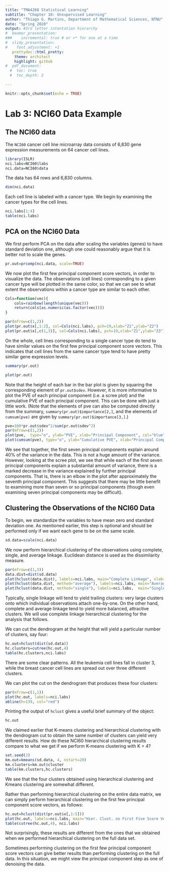 ```yaml
---
title: "TMA4268 Statistical Learning"
subtitle: "Chapter 10: Unsupervised Learning"
author: "Thiago G. Martins, Department of Mathematical Sciences, NTNU"
date: "Spring 2020"
output: #3rd letter intentation hierarchy
#  beamer_presentation:
###    incremental: true # or >* for one at a time
#  slidy_presentation:
#    font_adjustment: +1  
   prettydoc::html_pretty:
    theme: architect
    highlight: github
#  pdf_document:
  #  toc: true
  #  toc_depth: 2

---
```


```r
knitr::opts_chunk$set(echo = TRUE)
```

# Lab 3: NCI60 Data Example

## The NCI60 data

The `NCI60` cancer cell line microarray data consists of 6,830 gene expression 
measurements on 64 cancer cell lines.

```r
library(ISLR)
nci.labs=NCI60$labs
nci.data=NCI60$data
```

The data has 64 rows and 6,830 columns.

```r
dim(nci.data)
```

Each cell line is labeled with a cancer type. We begin by examining the cancer types for the cell lines.

```r
nci.labs[1:4]
table(nci.labs)
```

## PCA on the NCI60 Data

We first perform PCA on the data after scaling the variables (genes) to
have standard deviation one, although one could reasonably argue that it
is better not to scale the genes.

```r
pr.out=prcomp(nci.data, scale=TRUE)
```

We now plot the first few principal component score vectors, in order to
visualize the data. The observations (cell lines) corresponding to a given
cancer type will be plotted in the same color, so that we can see to what
extent the observations within a cancer type are similar to each other.

```r
Cols=function(vec){
    cols=rainbow(length(unique(vec)))
    return(cols[as.numeric(as.factor(vec))])
}
```

```r
par(mfrow=c(1,2))
plot(pr.out$x[,1:2], col=Cols(nci.labs), pch=19,xlab="Z1",ylab="Z2")
plot(pr.out$x[,c(1,3)], col=Cols(nci.labs), pch=19,xlab="Z1",ylab="Z3")
```

On the whole, cell lines corresponding to a single cancer type do tend to have similar values on the
first few principal component score vectors. This indicates that cell lines from the same cancer type tend to have pretty similar gene expression levels.

```r
summary(pr.out)
```

```r
plot(pr.out)
```

Note that the height of each bar in the bar plot is given by squaring the
corresponding element of `pr.out$sdev`. However, it is more informative to
plot the PVE of each principal component (i.e. a scree plot) and the cumulative
PVE of each principal component. This can be done with just a
little work. (Note that the elements of pve can also be computed directly from the summary,
`summary(pr.out)$importance[2,]`, and the elements of `cumsum(pve)`
are given by `summary(pr.out)$importance[3,]`.)

```r
pve=100*pr.out$sdev^2/sum(pr.out$sdev^2)
par(mfrow=c(1,2))
plot(pve,  type="o", ylab="PVE", xlab="Principal Component", col="blue")
plot(cumsum(pve), type="o", ylab="Cumulative PVE", xlab="Principal Component", col="brown3")
```

We see that together, the first seven principal components
explain around 40% of the variance in the data. This is not a huge amount
of the variance. However, looking at the scree plot, we see that while each
of the first seven principal components explain a substantial amount of
variance, there is a marked decrease in the variance explained by further
principal components. That is, there is an elbow in the plot after approximately
the seventh principal component. This suggests that there may
be little benefit to examining more than seven or so principal components
(though even examining seven principal components may be difficult).

## Clustering the Observations of the NCI60 Data

To begin, we standardize the variables to have
mean zero and standard deviation one. As mentioned earlier, this step is
optional and should be performed only if we want each gene to be on the
same scale.

```r
sd.data=scale(nci.data)
```

We now perform hierarchical clustering of the observations using complete,
single, and average linkage. Euclidean distance is used as the dissimilarity
measure.

```r
par(mfrow=c(1,3))
data.dist=dist(sd.data)
plot(hclust(data.dist), labels=nci.labs, main="Complete Linkage", xlab="", sub="",ylab="")
plot(hclust(data.dist, method="average"), labels=nci.labs, main="Average Linkage", xlab="", sub="",ylab="")
plot(hclust(data.dist, method="single"), labels=nci.labs,  main="Single Linkage", xlab="", sub="",ylab="")
```

Typically, single linkage will tend
to yield trailing clusters: very large clusters onto which individual observations
attach one-by-one. On the other hand, complete and average linkage
tend to yield more balanced, attractive clusters. We will use complete linkage hierarchical clustering
for the analysis that follows.

We can cut the dendrogram at the height that will yield a particular
number of clusters, say four:

```r
hc.out=hclust(dist(sd.data))
hc.clusters=cutree(hc.out,4)
table(hc.clusters,nci.labs)
```

There are some clear patterns. All the leukemia cell lines fall in cluster 3,
while the breast cancer cell lines are spread out over three different clusters.

We can plot the cut on the dendrogram that produces these four clusters:

```r
par(mfrow=c(1,1))
plot(hc.out, labels=nci.labs)
abline(h=139, col="red")
```

Printing the output of `hclust` gives a useful brief summary of the object:

```r
hc.out
```

We claimed earlier that K-means clustering and hierarchical
clustering with the dendrogram cut to obtain the same number
of clusters can yield very different results. How do these NCI60 hierarchical
clustering results compare to what we get if we perform K-means clustering
with K = 4?

```r
set.seed(2)
km.out=kmeans(sd.data, 4, nstart=20)
km.clusters=km.out$cluster
table(km.clusters,hc.clusters)
```

We see that the four clusters obtained using hierarchical clustering and Kmeans
clustering are somewhat different.

Rather than performing hierarchical clustering on the entire data matrix,
we can simply perform hierarchical clustering on the first few principal
component score vectors, as follows:

```r
hc.out=hclust(dist(pr.out$x[,1:5]))
plot(hc.out, labels=nci.labs, main="Hier. Clust. on First Five Score Vectors")
table(cutree(hc.out,4), nci.labs)
```

Not surprisingly, these results are different from the ones that we obtained
when we performed hierarchical clustering on the full data set. 

Sometimes
performing clustering on the first few principal component score vectors
can give better results than performing clustering on the full data. In this
situation, we might view the principal component step as one of denoising
the data.